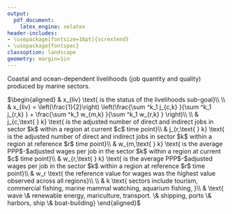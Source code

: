 ```yaml
---
output:
  pdf_document: 
    latex_engine: xelatex
header-includes:
- \usepackage[fontsize=16pt]{scrextend}
- \usepackage{fontspec}
classoption: landscape
geometry: margin=1in
---
```


\pagenumbering{gobble}

Coastal and ocean-dependent livelihoods (job quantity and quality) produced by marine sectors.

\vspace{0.5in}

\noindent
$\begin{aligned}
& x_{liv} \text{   is the status of the livelihoods sub-goal}\\
\\
& x_{liv} = \left(\frac{1}{2}\right) \left(\frac{\sum ^k_1 j_{c,k} }{\sum ^k_1 j_{r,k} } + \frac{\sum ^k_1 w_{m,k} }{\sum ^k_1 w_{r,k} } \right)\\
\\
& j_{c,\text{ } k} \text{   is the adjusted number of direct and indirect jobs in sector $k$ within a region at current $c$ time point}\\
& j_{r,\text{ } k} \text{   is the adjusted number of direct and indirect jobs in sector $k$ within a region at reference $r$ time point}\\
& w_{m,\text{ } k} \text{   is the average PPP$-$adjusted wages per job in the sector $k$ within a region at current $c$ time point}\\
& w_{r,\text{ } k} \text{   is the average PPP$-$adjusted wages per job in the sector $k$ within a region at reference $r$ time point}\\
& w_r \text{  the reference value for wages was the highest value observed across all regions}\\
\\
& k \text{   sectors include tourism, commercial fishing, marine mammal watching, aquarium fishing, }\\
& \text{  wave \& renewable energy, mariculture, transport. \& shipping, ports \& harbors, ship \& boat-building}
\end{aligned}$